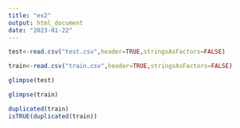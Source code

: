 ---
title: "ex2"
output: html_document
date: "2023-01-22"
---

```{r }
test<-read.csv("test.csv",header=TRUE,stringsAsFactors=FALSE)
```
```{r}
train<-read.csv("train.csv",header=TRUE,stringsAsFactors=FALSE)
```
```{r}
glimpse(test)
```
```{r}
glimpse(train)
```
```{r}
duplicated(train)
isTRUE(duplicated(train))
```


